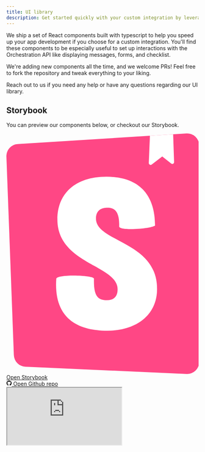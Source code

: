 ```yaml
---
title: UI library
description: Get started quickly with your custom integration by leveraging our UI library.
---
```


We ship a set of React components built with typescript to help you speed up your app development if you choose for a custom integration. You'll find these components to be especially useful to set up interactions with the Orchestration API like displaying messages, forms, and checklist.

We're adding new components all the time, and we welcome PRs! Feel free to fork the repository and tweak everything to your liking.

Reach out to us if you need any help or have any questions regarding our UI library.

## Storybook

You can preview our components below, or checkout our Storybook.

<div className="mb-12 flex">
  <div>
    <a
      href="https://main--63334c0598d626ab50077ed6.chromatic.com/"
      target="_blank"
      className="custom-link btn-base px-5 py-2.5 text-sm inline-flex bg-[#1EA7FD] text-white hover:bg-sky-500 w-auto"
    >
      <svg
        viewBox="0 0 16 20"
        fill="none"
        xmlns="http://www.w3.org/2000/svg"
        role="presentation"
        style={{
          width: '16px',
          height: '16px',
        }}
      >
        <path
          d="M.62 18.43 0 1.92A1.006 1.006 0 0 1 .944.88L14.984.002a1.005 1.005 0 0 1 1.069 1.004v17.989a1.006 1.006 0 0 1-1.051 1.004L1.58 19.396a1.006 1.006 0 0 1-.96-.967Z"
          fill="#FF4785"
        ></path>
        <path
          fill-rule="evenodd"
          clip-rule="evenodd"
          d="m13.88.071-1.932.12-.094 2.267a.15.15 0 0 0 .24.126l.88-.668.744.586a.15.15 0 0 0 .243-.123l-.08-2.308Zm-1.504 7.59c-.353.275-2.989.462-2.989.071.056-1.493-.612-1.558-.984-1.558-.352 0-.946.106-.946.906 0 .815.868 1.275 1.887 1.815 1.447.767 3.2 1.696 3.2 4.032 0 2.24-1.82 3.476-4.14 3.476-2.395 0-4.488-.969-4.252-4.328.093-.394 3.138-.3 3.138 0-.038 1.386.278 1.794 1.076 1.794.613 0 .891-.338.891-.906 0-.861-.904-1.369-1.945-1.953-1.409-.791-3.067-1.722-3.067-3.859 0-2.132 1.466-3.554 4.084-3.554 2.618 0 4.047 1.4 4.047 4.064Z"
          fill="#fff"
        ></path>
      </svg>
      <span className="ml-2">Open Storybook</span>
    </a>
  </div>
  <div>
    <a
      title="Open Github repo"
      href="https://github.com/awell-health/ui-library"
      target="_blank"
      className="ml-2 custom-link inline-flex items-center px-5 py-2.5 text-sm font-semibold text-gray-900 bg-white border border-gray-200 rounded-lg focus:outline-none hover:bg-gray-100 hover:text-blue-700 focus:z-10 focus:ring-2 focus:ring-offset-2 focus:ring-gray-300 dark:focus:ring-gray-500 dark:bg-gray-800 dark:text-gray-400 dark:border-gray-600 dark:hover:text-white dark:hover:bg-gray-700"
    >
      <svg
        stroke="currentColor"
        fill="currentColor"
        strokeWidth="0"
        viewBox="0 0 496 512"
        focusable="false"
        className="w-4 h-4 mr-2"
        height="1em"
        width="1em"
        xmlns="http://www.w3.org/2000/svg"
      >
        <path d="M165.9 397.4c0 2-2.3 3.6-5.2 3.6-3.3.3-5.6-1.3-5.6-3.6 0-2 2.3-3.6 5.2-3.6 3-.3 5.6 1.3 5.6 3.6zm-31.1-4.5c-.7 2 1.3 4.3 4.3 4.9 2.6 1 5.6 0 6.2-2s-1.3-4.3-4.3-5.2c-2.6-.7-5.5.3-6.2 2.3zm44.2-1.7c-2.9.7-4.9 2.6-4.6 4.9.3 2 2.9 3.3 5.9 2.6 2.9-.7 4.9-2.6 4.6-4.6-.3-1.9-3-3.2-5.9-2.9zM244.8 8C106.1 8 0 113.3 0 252c0 110.9 69.8 205.8 169.5 239.2 12.8 2.3 17.3-5.6 17.3-12.1 0-6.2-.3-40.4-.3-61.4 0 0-70 15-84.7-29.8 0 0-11.4-29.1-27.8-36.6 0 0-22.9-15.7 1.6-15.4 0 0 24.9 2 38.6 25.8 21.9 38.6 58.6 27.5 72.9 20.9 2.3-16 8.8-27.1 16-33.7-55.9-6.2-112.3-14.3-112.3-110.5 0-27.5 7.6-41.3 23.6-58.9-2.6-6.5-11.1-33.3 2.6-67.9 20.9-6.5 69 27 69 27 20-5.6 41.5-8.5 62.8-8.5s42.8 2.9 62.8 8.5c0 0 48.1-33.6 69-27 13.7 34.7 5.2 61.4 2.6 67.9 16 17.7 25.8 31.5 25.8 58.9 0 96.5-58.9 104.2-114.8 110.5 9.2 7.9 17 22.9 17 46.4 0 33.7-.3 75.4-.3 83.6 0 6.5 4.6 14.4 17.3 12.1C428.2 457.8 496 362.9 496 252 496 113.3 383.5 8 244.8 8zM97.2 352.9c-1.3 1-1 3.3.7 5.2 1.6 1.6 3.9 2.3 5.2 1 1.3-1 1-3.3-.7-5.2-1.6-1.6-3.9-2.3-5.2-1zm-10.8-8.1c-.7 1.3.3 2.9 2.3 3.9 1.6 1 3.6.7 4.3-.7.7-1.3-.3-2.9-2.3-3.9-2-.6-3.6-.3-4.3.7zm32.4 35.6c-1.6 1.3-1 4.3 1.3 6.2 2.3 2.3 5.2 2.6 6.5 1 1.3-1.3.7-4.3-1.3-6.2-2.2-2.3-5.2-2.6-6.5-1zm-11.4-14.7c-1.6 1-1.6 3.6 0 5.9 1.6 2.3 4.3 3.3 5.6 2.3 1.6-1.3 1.6-3.9 0-6.2-1.4-2.3-4-3.3-5.6-2z"></path>
      </svg>
      <span>Open Github repo</span>
    </a>
  </div>
</div>

<iframe
  src="https://main--63334c0598d626ab50077ed6.chromatic.com/"
  style={{
    width: '100%',
    height: '750px',
    position: 'relative',
    boxShadow: 'rgba(0,0,0,.15) 0 5px 15px',
    overflow: 'hidden',
    backgroundColor: 'transparent',
    border: '0px none transparent',
    padding: '0px',
  }}
/>

## Awell Hosted pages

The Awell hosted pages app is an app built by Awell that allows stakeholders to interact with activities in a care flow. This app is good example to have a look as it leverages our own UI library.

Feel free to fork or clone this repo and build a custom implementation that completely fits your needs.

<a
  title="Open Github repo"
  href="https://github.com/awell-health/hosted-pages"
  target="_blank"
  className="custom-link inline-flex items-center px-5 py-2.5 text-sm font-semibold text-gray-900 bg-white border border-gray-200 rounded-lg focus:outline-none hover:bg-gray-100 hover:text-blue-700 focus:z-10 focus:ring-2 focus:ring-offset-2 focus:ring-gray-300 dark:focus:ring-gray-500 dark:bg-gray-800 dark:text-gray-400 dark:border-gray-600 dark:hover:text-white dark:hover:bg-gray-700"
>
  <svg
    stroke="currentColor"
    fill="currentColor"
    strokeWidth="0"
    viewBox="0 0 496 512"
    focusable="false"
    className="w-4 h-4 mr-2"
    height="1em"
    width="1em"
    xmlns="http://www.w3.org/2000/svg"
  >
    <path d="M165.9 397.4c0 2-2.3 3.6-5.2 3.6-3.3.3-5.6-1.3-5.6-3.6 0-2 2.3-3.6 5.2-3.6 3-.3 5.6 1.3 5.6 3.6zm-31.1-4.5c-.7 2 1.3 4.3 4.3 4.9 2.6 1 5.6 0 6.2-2s-1.3-4.3-4.3-5.2c-2.6-.7-5.5.3-6.2 2.3zm44.2-1.7c-2.9.7-4.9 2.6-4.6 4.9.3 2 2.9 3.3 5.9 2.6 2.9-.7 4.9-2.6 4.6-4.6-.3-1.9-3-3.2-5.9-2.9zM244.8 8C106.1 8 0 113.3 0 252c0 110.9 69.8 205.8 169.5 239.2 12.8 2.3 17.3-5.6 17.3-12.1 0-6.2-.3-40.4-.3-61.4 0 0-70 15-84.7-29.8 0 0-11.4-29.1-27.8-36.6 0 0-22.9-15.7 1.6-15.4 0 0 24.9 2 38.6 25.8 21.9 38.6 58.6 27.5 72.9 20.9 2.3-16 8.8-27.1 16-33.7-55.9-6.2-112.3-14.3-112.3-110.5 0-27.5 7.6-41.3 23.6-58.9-2.6-6.5-11.1-33.3 2.6-67.9 20.9-6.5 69 27 69 27 20-5.6 41.5-8.5 62.8-8.5s42.8 2.9 62.8 8.5c0 0 48.1-33.6 69-27 13.7 34.7 5.2 61.4 2.6 67.9 16 17.7 25.8 31.5 25.8 58.9 0 96.5-58.9 104.2-114.8 110.5 9.2 7.9 17 22.9 17 46.4 0 33.7-.3 75.4-.3 83.6 0 6.5 4.6 14.4 17.3 12.1C428.2 457.8 496 362.9 496 252 496 113.3 383.5 8 244.8 8zM97.2 352.9c-1.3 1-1 3.3.7 5.2 1.6 1.6 3.9 2.3 5.2 1 1.3-1 1-3.3-.7-5.2-1.6-1.6-3.9-2.3-5.2-1zm-10.8-8.1c-.7 1.3.3 2.9 2.3 3.9 1.6 1 3.6.7 4.3-.7.7-1.3-.3-2.9-2.3-3.9-2-.6-3.6-.3-4.3.7zm32.4 35.6c-1.6 1.3-1 4.3 1.3 6.2 2.3 2.3 5.2 2.6 6.5 1 1.3-1.3.7-4.3-1.3-6.2-2.2-2.3-5.2-2.6-6.5-1zm-11.4-14.7c-1.6 1-1.6 3.6 0 5.9 1.6 2.3 4.3 3.3 5.6 2.3 1.6-1.3 1.6-3.9 0-6.2-1.4-2.3-4-3.3-5.6-2z"></path>
  </svg>
  <span>Open Github repo</span>
</a>
